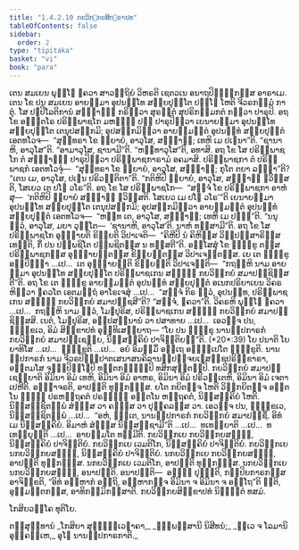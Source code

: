 ```yaml
---
title: "1.4.2.10 ກຍວິກ຺ກຍສິກ຺ຂາປທ"
tableOfContents: false
sidebar:
  order: 2
type: "tipitaka"
basket: "vi"
book: "para"
---
```



<DynamicBreadcrumb />

<Division number="593" book="para">

<Paragraph number="2238" book="para">
ເຕນ ສມເຍນ ພຸທ຺ໂຘ ຠຄວາ ສາວຕ຺ຖິຍໍ ວິຫຣຕິ ເຊຕວເນ ອນາຖປິຓ຺ຑິກສ຺ສ ອາຣາເມ. ເຕນ ໂຂ ປນ ສມເຍນ ອາຍສ຺ມາ ອຸປນນ຺ໂທ ສກ຺ຍປຸຕ຺ໂຕ ປຏ຺ໂຏ ໂຫຕິ ຈີວຣກມ຺ມໍ ກາຕຸໍ. ໂສ ປຏປິໂລຕິການໍ ສງ຺ຆາຏິໍ ກຣິຕ຺ວາ ສຸຣຕ຺ຕໍ ສຸປຣິກມ຺ມກຕໍ ກຕ຺ວາ ປາຣຸປິ. ອຖ ໂຂ ອຎ຺ຎຕໂຣ ປຣິພ຺ພາຊໂກ ມຫຄ຺ຆໍ ປຏໍ ປາຣຸປິຕ຺ວາ ເຍນາຍສ຺ມາ ອຸປນນ຺ໂທ ສກ຺ຍປຸຕ຺ໂຕ ເຕນຸປສງ຺ກມິ; ອຸປສງ຺ກມິຕ຺ວາ ອາຍສ຺ມນ຺ຕໍ ອຸປນນ຺ທໍ ສກ຺ຍປຸຕ຺ຕໍ ເອຕທໂວຈ—  “ສຸນ຺ທຣາ ໂຂ ຕ຺ຍາຍໍ, ອາວຸໂສ, ສງ຺ຆາຏິ; ເທຫິ ເມ ປເຏນາ”ຕິ. “ຊານາຫິ, ອາວຸໂສ”ຕິ. “ອາມາວຸໂສ, ຊານາມີ”ຕິ. “ຫນ຺ທາວຸໂສ”ຕິ, ອທາສິ. ອຖ ໂຂ ໂສ ປຣິພ຺ພາຊໂກ ຕໍ ສງ຺ຆາຏິໍ ປາຣຸປິຕ຺ວາ ປຣິພ຺ພາຊກາຣາມໍ ອຄມາສິ. ປຣິພ຺ພາຊກາ ຕໍ ປຣິພ຺ພາຊກໍ ເອຕທໂວຈຸໍ—  “ສຸນ຺ທຣາ ໂຂ ຕ຺ຍາຍໍ, ອາວຸໂສ, ສງ຺ຆາຏິ; ກຸໂຕ ຕຍາ ລທ຺ຘາ”ຕິ? “ເຕນ ເມ, ອາວຸໂສ, ປເຏນ ປຣິວຕ຺ຕິຕາ”ຕິ. “ກຕິຫິປິ ຕ຺ຍາຍໍ, ອາວຸໂສ, ສງ຺ຆາຏິ ຠວິສ຺ສຕິ, ໂສເຍວ ເຕ ປໂຏ ວໂຣ”ຕິ.
</Paragraph>

<Paragraph number="2239" book="para">
ອຖ ໂຂ ໂສ ປຣິພ຺ພາຊໂກ—  “ສຈ຺ຈໍ ໂຂ ປຣິພ຺ພາຊກາ ອາຫໍສຸ—  ‘ກຕິຫິປິ ມ຺ຍາຍໍ ສງ຺ຆາຏິ ຠວິສ຺ສຕິ. ໂສເຍວ ເມ ປໂຏ ວໂຣ’”ຕິ ເຍນາຍສ຺ມາ ອຸປນນ຺ໂທ ສກ຺ຍປຸຕ຺ໂຕ ເຕນຸປສງ຺ກມິ; ອຸປສງ຺ກມິຕ຺ວາ ອາຍສ຺ມນ຺ຕໍ ອຸປນນ຺ທໍ ສກ຺ຍປຸຕ຺ຕໍ ເອຕທໂວຈ—  “ຫນ຺ທ ເຕ, ອາວຸໂສ, ສງ຺ຆາຏິ; ເທຫິ ເມ ປຏນ຺”ຕິ. “ນນຸ ຕ຺ວໍ, ອາວຸໂສ, ມຍາ ວຸຕ຺ໂຕ—  ‘ຊານາຫິ, ອາວຸໂສ’ຕິ. ນາຫໍ ທສ຺ສາມີ”ຕິ. ອຖ ໂຂ ໂສ ປຣິພ຺ພາຊໂກ ອຸຊ຺ຌາຍຕິ ຂິຍ຺ຍຕິ ວິປາເຈຕິ—  “ຄິຫີປິ ນໍ ຄິຫິສ຺ສ ວິປ຺ປຏິສາຣິສ຺ສ ເທນ຺ຕິ, ກິໍ ປນ ປພ຺ພຊິໂຕ ປພ຺ພຊິຕສ຺ສ ນ ທສ຺ສຕີ”ຕິ.
</Paragraph>

<Paragraph number="2240" book="para">
ອສ຺ໂສສຸໍ ໂຂ ຠິກ຺ຂູ ຕສ຺ສ ປຣິພ຺ພາຊກສ຺ສ ອຸຊ຺ຌາຍນ຺ຕສ຺ສ ຂິຍ຺ຍນ຺ຕສ຺ສ ວິປາເຈນ຺ຕສ຺ສ. ເຍ ເຕ ຠິກ຺ຂູ ອປ຺ປິຈ຺ຉາ …ເປ…  ເຕ ອຸຊ຺ຌາຍນ຺ຕິ ຂິຍ຺ຍນ຺ຕິ ວິປາເຈນ຺ຕິ—  “ກຖຎ຺ຫິ ນາມ ອາຍສ຺ມາ ອຸປນນ຺ໂທ ສກ຺ຍປຸຕ຺ໂຕ ປຣິພ຺ພາຊເກນ ສທ຺ຘິໍ ກຍວິກ຺ກຍໍ ສມາປຊ຺ຊິສ຺ສຕີ”ຕິ.
</Paragraph>

<Paragraph number="2241" book="para">
ອຖ ໂຂ ເຕ ຠິກ຺ຂູ ອາຍສ຺ມນ຺ຕໍ ອຸປນນ຺ທໍ ສກ຺ຍປຸຕ຺ຕໍ ອເນກປຣິຍາເຍນ ວິຄຣຫິຕ຺ວາ ຠຄວໂຕ ເອຕມຕ຺ຖໍ ອາໂຣເຈສຸໍ …ເປ…  “ສຈ຺ຈໍ ກິຣ ຕ຺ວໍ, ອຸປນນ຺ທ, ປຣິພ຺ພາຊເກນ ສທ຺ຘິໍ ກຍວິກ຺ກຍໍ ສມາປຊ຺ຊສີ”ຕິ? “ສຈ຺ຈໍ, ຠຄວາ”ຕິ. ວິຄຣຫິ ພຸທ຺ໂຘ ຠຄວາ …ເປ…  ກຖຎ຺ຫິ ນາມ ຕ຺ວໍ, ໂມຆປຸຣິສ, ປຣິພ຺ພາຊເກນ ສທ຺ຘິໍ ກຍວິກ຺ກຍໍ ສມາປຊ຺ຊິສ຺ສສິ. ເນຕໍ, ໂມຆປຸຣິສ, ອປ຺ປສນ຺ນານໍ ວາ ປສາທາຍ …ເປ…  ເອວຎ຺ຈ ປນ, ຠິກ຺ຂເວ, ອິມໍ ສິກ຺ຂາປທໍ ອຸທ຺ທິເສຍ຺ຍາຖ—
</Paragraph>

</Division>
<Division number="594" book="para">

<Paragraph number="2242" book="para">
<Emphasis>“ໂຍ ປນ ຠິກ຺ຂຸ ນານປ຺ປກາຣກໍ ກຍວິກ຺ກຍໍ ສມາປຊ຺ເຊຍ຺ຍ, ນິສ຺ສຄ຺ຄິຍໍ ປາຈິຕ຺ຕິຍນ຺”</Emphasis>ຕິ. (*20*:<Emphasis>39</Emphasis>)
</Paragraph>

</Division>
<Division number="595" book="para">

<Paragraph number="2243" book="para">
<Emphasis>ໂຍ ປນາ</Emphasis>ຕິ ໂຍ ຍາທິໂສ …ເປ…  <Emphasis>ຠິກ຺ຂູ</Emphasis>ຕິ …ເປ…  ອຍໍ ອິມສ຺ມິໍ ອຕ຺ເຖ ອຘິປ຺ເປໂຕ ຠິກ຺ຂູຕິ.
</Paragraph>

<Paragraph number="2244" book="para">
<Emphasis>ນານປ຺ປກາຣກໍ</Emphasis> ນາມ ຈີວຣປິຓ຺ຑປາຕເສນາສນຄິລານປ຺ປຈ຺ຈຍເຠສຊ຺ຊປຣິກ຺ຂາຣາ, ອນ຺ຕມໂສ ຈຸຓ຺ຓປິຓ຺ໂຑປິ ທນ຺ຕກຏ຺ຐມ຺ປິ ທສິກສຸຕ຺ຕມ຺ປິ.
</Paragraph>

<Paragraph number="2245" book="para">
<Emphasis>ກຍວິກ຺ກຍໍ ສມາປຊ຺ເຊຍ຺ຍາ</Emphasis>ຕິ ອິມິນາ ອິມໍ ເທຫິ, ອິມິນາ ອິມໍ ອາຫຣ, ອິມິນາ ອິມໍ ປຣິວຕ຺ເຕຫິ, ອິມິນາ ອິມໍ ເຈຕາເປຫີຕິ. ອຊ຺ຌາຈຣຕິ, ອາປຕ຺ຕິ ທຸກ຺ກຏສ຺ສ. ຍໂຕ ກຍິຕຎ຺ຈ ໂຫຕິ ວິກ຺ກຍິຕຎ຺ຈ ອຕ຺ຕໂນ ຠຓ຺ຑໍ ປຣຫຕ຺ຖຄຕໍ ປຣຠຓ຺ຑໍ ອຕ຺ຕໂນ ຫຕ຺ຖຄຕໍ, ນິສ຺ສຄ຺ຄິຍໍ ໂຫຕິ. ນິສ຺ສຊ຺ຊິຕພ຺ພໍ ສໍຆສ຺ສ ວາ ຄຓສ຺ສ ວາ ປຸຄ຺ຄລສ຺ສ ວາ. ເອວຎ຺ຈ ປນ, ຠິກ຺ຂເວ, ນິສ຺ສຊ຺ຊິຕພ຺ພໍ …ເປ…  “ອຫໍ, ຠນ຺ເຕ, ນານປ຺ປກາຣກໍ ກຍວິກ຺ກຍໍ ສມາປຊ຺ຊິໍ. ອິທໍ ເມ ນິສ຺ສຄ຺ຄິຍໍ. ອິມາຫໍ ສໍຆສ຺ສ ນິສ຺ສຊ຺ຊາມີ”ຕິ …ເປ…  ທເທຍ຺ຍາຕິ …ເປ…  ທເທຍ຺ຍຸນ຺ຕິ …ເປ…  ອາຍສ຺ມໂຕ ທມ຺ມີຕິ.
</Paragraph>

</Division>
<Division number="596" book="para">

<Paragraph number="2246" book="para">
ກຍວິກ຺ກເຍ ກຍວິກ຺ກຍສຎ຺ຎີ, ນິສ຺ສຄ຺ຄິຍໍ ປາຈິຕ຺ຕິຍໍ. ກຍວິກ຺ກເຍ ເວມຕິໂກ, ນິສ຺ສຄ຺ຄິຍໍ ປາຈິຕ຺ຕິຍໍ. ກຍວິກ຺ກເຍ ນກຍວິກ຺ກຍສຎ຺ຎີ, ນິສ຺ສຄ຺ຄິຍໍ ປາຈິຕ຺ຕິຍໍ.
</Paragraph>

<Paragraph number="2247" book="para">
ນກຍວິກ຺ກເຍ ກຍວິກ຺ກຍສຎ຺ຎີ, ອາປຕ຺ຕິ ທຸກ຺ກຏສ຺ສ. ນກຍວິກ຺ກເຍ ເວມຕິໂກ, ອາປຕ຺ຕິ ທຸກ຺ກຏສ຺ສ. ນກຍວິກ຺ກເຍ ນກຍວິກ຺ກຍສຎ຺ຎີ, ອນາປຕ຺ຕິ.
</Paragraph>

</Division>
<Division number="597" book="para">

<Paragraph number="2248" book="para">
ອນາປຕ຺ຕິ—  ອຄ຺ຆໍ ປຸຈ຺ຉຕິ, ກປ຺ປິຍກາຣກສ຺ສ ອາຈິກ຺ຂຕິ, “ອິທໍ ອມ຺ຫາກໍ ອຕ຺ຖິ, ອມ຺ຫາກຎ຺ຈ ອິມິນາ ຈ ອິມິນາ ຈ ອຕ຺ໂຖ”ຕິ ຠຓຕິ, ອຸມ຺ມຕ຺ຕກສ຺ສ, ອາທິກມ຺ມິກສ຺ສາຕິ.

</Paragraph>
</Division>

<Paragraph number="2249" type="center" book="para">
ກຍວິກ຺ກຍສິກ຺ຂາປທໍ ນິຏ຺ຐິຕໍ ທສມໍ.

  
ໂກສິຍວຄ຺ໂຄ ທຸຕິໂຍ.



</Paragraph>

<Paragraph number="2250" type="center" book="para">
ຕສ຺ສຸທ຺ທານໍ


</Paragraph>

<Paragraph number="2251" type="verses" book="para">
_ໂກສິຍາ ສຸທ຺ຘທ຺ເວຠາຄາ,_  
_ຉພ຺ພສ຺ສານິ ນິສີທນໍ;_  
_ທ຺ເວ ຈ ໂລມານິ ອຸຄ຺ຄຓ຺ເຫ,_  
ອຸໂຠ ນານປ຺ປກາຣກາຕິ._
</Paragraph>